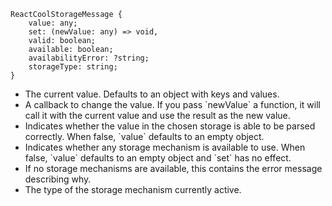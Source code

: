 
```flow
ReactCoolStorageMessage {
    value: any;
    set: (newValue: any) => void,
    valid: boolean;
    available: boolean;
    availabilityError: ?string;
    storageType: string;
}
```

* <Param name="value" type="any" />
  The current value. Defaults to an object with keys and values.

* <Param name="set" type="(newValue: any) => void" />
  A callback to change the value. If you pass `newValue` a function, it will call it with the current value and use the result as the new value.
* <Param name="valid" type="boolean" />
  Indicates whether the value in the chosen storage is able to be parsed correctly. When false, `value` defaults to an empty object.

* <Param name="available" type="boolean" />
  Indicates whether any storage mechanism is available to use. When false, `value` defaults to an empty object and `set` has no effect.

* <Param name="availableError" optional type="string" />
  If no storage mechanisms are available, this contains the error message describing why.

* <Param name="storageType" type="string" />
  The type of the storage mechanism currently active.
